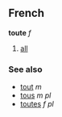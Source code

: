 ==French==
<!-- adj, adv, determiner, pronoun? -->
'''toute''' ''f''

# [[all]]

===See also===
*[[tout]] ''m''
*[[tous]] ''m pl''
*[[toutes]] ''f pl''